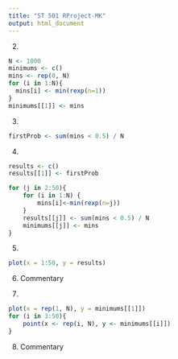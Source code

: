 ```yaml
---
title: "ST 501 RProject-MK"
output: html_document
---
```


2)
```r
N <- 1000
minimums <- c()
mins <- rep(0, N)
for (i in 1:N){
  mins[i] <- min(rexp(n=1))
}
minimums[[1]] <- mins
```

3)
```r
firstProb <- sum(mins < 0.5) / N
```

4)
```r
results <- c()
results[[1]] <- firstProb

for (j in 2:50){
    for (i in 1:N) {
        mins[i]<-min(rexp(n=j))
    }
    results[[j]] <- sum(mins < 0.5) / N
    minimums[[j]] <- mins
}
```

5)
```r
plot(x = 1:50, y = results)
```

6) Commentary

7)
```r
plot(x = rep(1, N), y = minimums[[1]])
for (i in 3:50){
    point(x <- rep(i, N), y <- minimums[[i]])
}
```

8) Commentary
